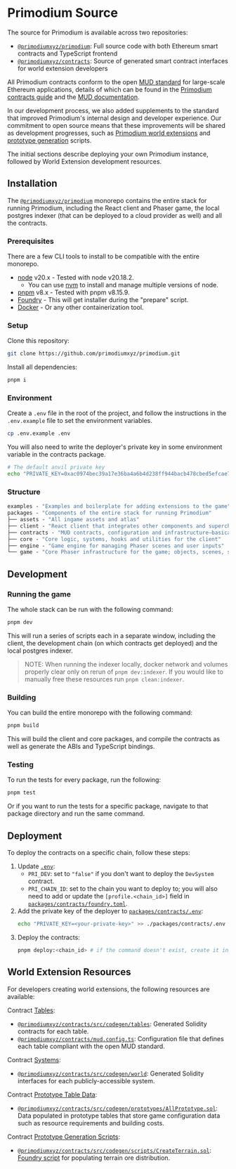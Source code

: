 # Primodium Source

The source for Primodium is available across two repositories:

- [`@primodiumxyz/primodium`](https://github.com/primodiumxyz/primodium/): Full
  source code with both Ethereum smart contracts and TypeScript frontend
- [`@primodiumxyz/contracts`](https://github.com/primodiumxyz/contracts): Source
  of generated smart contract interfaces for world extension developers

All Primodium contracts conform to the open [MUD standard](https://mud.dev) for
large-scale Ethereum applications, details of which can be found in the
[Primodium contracts guide](./overview-contracts.mdx) and the
[MUD documentation](https://mud.dev/introduction).

In our development process, we also added supplements to the standard that
improved Primodium's internal design and developer experience. Our commitment to
open source means that these improvements will be shared as development
progresses, such as [Primodium world extensions](./world-extension.mdx) and
[prototype generation](./overview-source/generation.mdx) scripts.

The initial sections describe deploying your own Primodium instance, followed by
World Extension development resources.

## Installation

The [`@primodiumxyz/primodium`](https://github.com/primodiumxyz/primodium/)
monorepo contains the entire stack for running Primodium, including the React
client and Phaser game, the local postgres indexer (that can be deployed to a
cloud provider as well) and all the contracts.

### Prerequisites

There are a few CLI tools to install to be compatible with the entire monorepo.

- [node](https://nodejs.org/en/download/) v20.x - Tested with node v20.18.2.
  - You can use [nvm](https://github.com/nvm-sh/nvm) to install and manage
    multiple versions of node.
- [pnpm](https://pnpm.io/installation) v8.x - Tested with pnpm v8.15.9.
- [Foundry](https://book.getfoundry.sh/getting-started/installation) - This will
  get installer during the "prepare" script.
- [Docker](https://docs.docker.com/get-docker/) - Or any other containerization
  tool.

### Setup

Clone this repository:

```bash
git clone https://github.com/primodiumxyz/primodium.git
```

Install all dependencies:

```bash
pnpm i
```

### Environment

Create a `.env` file in the root of the project, and follow the instructions in
the `.env.example` file to set the environment variables.

```bash
cp .env.example .env
```

You will also need to write the deployer's private key in some environment
variable in the contracts package.

```bash
# The default anvil private key
echo "PRIVATE_KEY=0xac0974bec39a17e36ba4a6b4d238ff944bacb478cbed5efcae784d7bf4f2ff80" >> ./packages/contracts/.env
```

### Structure

```ml
examples - "Examples and boilerplate for adding extensions to the game"
packages - "Components of the entire stack for running Primodium"
├── assets - "All ingame assets and atlas"
├── client - "React client that integrates other components and supercharges with a browser UI"
├── contracts - "MUD contracts, configuration and infrastructure—basically the whole state and conditions of the game"
├── core - "Core logic, systems, hooks and utilities for the client"
├── engine - "Game engine for managing Phaser scenes and user inputs"
└── game - "Core Phaser infrastructure for the game; objects, scenes, systems, input controls, etc."
```

## Development

### Running the game

The whole stack can be run with the following command:

```bash
pnpm dev
```

This will run a series of scripts each in a separate window, including the
client, the development chain (on which contracts get deployed) and the local
postgres indexer.

> NOTE: When running the indexer locally, docker network and volumes properly
> clear only on rerun of `pnpm dev:indexer`. If you would like to manually free
> these resources run `pnpm clean:indexer`.

### Building

You can build the entire monorepo with the following command:

```bash
pnpm build
```

This will build the client and core packages, and compile the contracts as well
as generate the ABIs and TypeScript bindings.

### Testing

To run the tests for every package, run the following:

```bash
pnpm test
```

Or if you want to run the tests for a specific package, navigate to that package
directory and run the same command.

## Deployment

To deploy the contracts on a specific chain, follow these steps:

1. Update
   [`.env`](https://github.com/primodiumxyz/primodium/tree/main/.env.example):
   - `PRI_DEV`: set to `"false"` if you don't want to deploy the `DevSystem`
     contract.
   - `PRI_CHAIN_ID`: set to the chain you want to deploy to; you will also need
     to add or update the `[profile.<chain_id>]` field in
     [`packages/contracts/foundry.toml`](https://github.com/primodiumxyz/primodium/tree/main/packages/contracts/foundry.toml).
2. Add the private key of the deployer to
   [`packages/contracts/.env`](https://github.com/primodiumxyz/primodium/tree/main/packages/contracts/.env.example):
   ```bash
   echo "PRIVATE_KEY=<your-private-key>" >> ./packages/contracts/.env
   ```
3. Deploy the contracts:
   ```bash
   pnpm deploy:<chain_id> # if the command doesn't exist, create it in both `packages/contracts/package.json` and `package.json`
   ```

## World Extension Resources

For developers creating world extensions, the following resources are available:

Contract [Tables](./overview-contracts/tables.mdx):

- [`@primodiumxyz/contracts/src/codegen/tables`](https://github.com/primodiumxyz/primodium/blob/main/packages/contracts/src/codegen/tables):
  Generated Solidity contracts for each table.
- [`@primodiumxyz/contracts/mud.config.ts`](https://github.com/primodiumxyz/primodium/blob/main/packages/contracts/mud.config.ts):
  Configuration file that defines each table compliant with the open MUD
  standard.

Contract [Systems](./overview-contracts/systems.mdx):

- [`@primodiumxyz/contracts/src/codegen/world`](https://github.com/primodiumxyz/primodium/blob/main/packages/contracts/src/codegen/world):
  Generated Solidity interfaces for each publicly-accessible system.

Contract
[Prototype Table Data](./overview-contracts/tables.mdx#prototype-tables):

- [`@primodiumxyz/contracts/src/codegen/prototypes/AllPrototype.sol`](https://github.com/primodiumxyz/primodium/blob/main/packages/contracts/src/codegen/prototypes/AllPrototype.sol):
  Data populated in prototype tables that store game configuration data such as
  resource requirements and building costs.

Contract [Prototype Generation Scripts](./overview-source/generation.mdx):

- [`@primodiumxyz/contracts/src/codegen/scripts/CreateTerrain.sol`](https://github.com/primodiumxyz/primodium/blob/main/packages/contracts/src/codegen/scripts/CreateTerrain.sol):
  [Foundry script](https://book.getfoundry.sh/tutorials/solidity-scripting) for
  populating terrain ore distribution.
